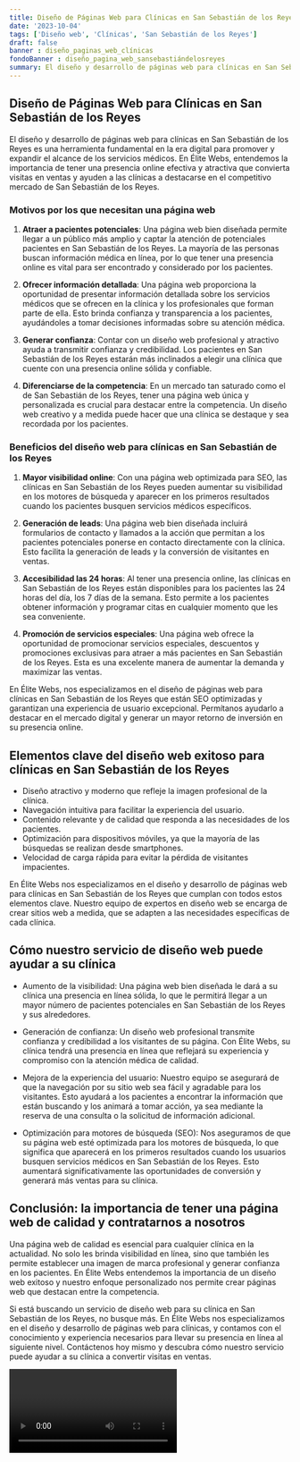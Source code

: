 ```yaml
---
title: Diseño de Páginas Web para Clínicas en San Sebastián de los Reyes
date: '2023-10-04'
tags: ['Diseño web', 'Clínicas', 'San Sebastián de los Reyes']
draft: false
banner : diseño_paginas_web_clínicas
fondoBanner : diseño_pagina_web_sansebastiándelosreyes
summary: El diseño y desarrollo de páginas web para clínicas en San Sebastián de los Reyes es una herramienta fundamental en la era digital para promover y expandir el alcance de los servicios médicos. En Élite Webs, entendemos la importancia de tener una presencia online efectiva y atractiva que convierta visitas en ventas y ayuden a las clínicas a destacarse en el competitivo mercado de San Sebastián de los Reyes.
---
```


## Diseño de Páginas Web para Clínicas en San Sebastián de los Reyes

El diseño y desarrollo de páginas web para clínicas en San Sebastián de los Reyes es una herramienta fundamental en la era digital para promover y expandir el alcance de los servicios médicos. En Élite Webs, entendemos la importancia de tener una presencia online efectiva y atractiva que convierta visitas en ventas y ayuden a las clínicas a destacarse en el competitivo mercado de San Sebastián de los Reyes.

### Motivos por los que necesitan una página web

1. **Atraer a pacientes potenciales**: Una página web bien diseñada permite llegar a un público más amplio y captar la atención de potenciales pacientes en San Sebastián de los Reyes. La mayoría de las personas buscan información médica en línea, por lo que tener una presencia online es vital para ser encontrado y considerado por los pacientes.

2. **Ofrecer información detallada**: Una página web proporciona la oportunidad de presentar información detallada sobre los servicios médicos que se ofrecen en la clínica y los profesionales que forman parte de ella. Esto brinda confianza y transparencia a los pacientes, ayudándoles a tomar decisiones informadas sobre su atención médica.

3. **Generar confianza**: Contar con un diseño web profesional y atractivo ayuda a transmitir confianza y credibilidad. Los pacientes en San Sebastián de los Reyes estarán más inclinados a elegir una clínica que cuente con una presencia online sólida y confiable.

4. **Diferenciarse de la competencia**: En un mercado tan saturado como el de San Sebastián de los Reyes, tener una página web única y personalizada es crucial para destacar entre la competencia. Un diseño web creativo y a medida puede hacer que una clínica se destaque y sea recordada por los pacientes.

### Beneficios del diseño web para clínicas en San Sebastián de los Reyes

1. **Mayor visibilidad online**: Con una página web optimizada para SEO, las clínicas en San Sebastián de los Reyes pueden aumentar su visibilidad en los motores de búsqueda y aparecer en los primeros resultados cuando los pacientes busquen servicios médicos específicos.

2. **Generación de leads**: Una página web bien diseñada incluirá formularios de contacto y llamados a la acción que permitan a los pacientes potenciales ponerse en contacto directamente con la clínica. Esto facilita la generación de leads y la conversión de visitantes en ventas.

3. **Accesibilidad las 24 horas**: Al tener una presencia online, las clínicas en San Sebastián de los Reyes están disponibles para los pacientes las 24 horas del día, los 7 días de la semana. Esto permite a los pacientes obtener información y programar citas en cualquier momento que les sea conveniente.

4. **Promoción de servicios especiales**: Una página web ofrece la oportunidad de promocionar servicios especiales, descuentos y promociones exclusivas para atraer a más pacientes en San Sebastián de los Reyes. Esta es una excelente manera de aumentar la demanda y maximizar las ventas.

En Élite Webs, nos especializamos en el diseño de páginas web para clínicas en San Sebastián de los Reyes que están SEO optimizadas y garantizan una experiencia de usuario excepcional. Permítanos ayudarlo a destacar en el mercado digital y generar un mayor retorno de inversión en su presencia online.

<GifSeo />

<Cta />

## Elementos clave del diseño web exitoso para clínicas en San Sebastián de los Reyes

- Diseño atractivo y moderno que refleje la imagen profesional de la clínica.
- Navegación intuitiva para facilitar la experiencia del usuario.
- Contenido relevante y de calidad que responda a las necesidades de los pacientes.
- Optimización para dispositivos móviles, ya que la mayoría de las búsquedas se realizan desde smartphones.
- Velocidad de carga rápida para evitar la pérdida de visitantes impacientes.

En Élite Webs nos especializamos en el diseño y desarrollo de páginas web para clínicas en San Sebastián de los Reyes que cumplan con todos estos elementos clave. Nuestro equipo de expertos en diseño web se encarga de crear sitios web a medida, que se adapten a las necesidades específicas de cada clínica.

## Cómo nuestro servicio de diseño web puede ayudar a su clínica

- Aumento de la visibilidad: Una página web bien diseñada le dará a su clínica una presencia en línea sólida, lo que le permitirá llegar a un mayor número de pacientes potenciales en San Sebastián de los Reyes y sus alrededores.

- Generación de confianza: Un diseño web profesional transmite confianza y credibilidad a los visitantes de su página. Con Élite Webs, su clínica tendrá una presencia en línea que reflejará su experiencia y compromiso con la atención médica de calidad.

- Mejora de la experiencia del usuario: Nuestro equipo se asegurará de que la navegación por su sitio web sea fácil y agradable para los visitantes. Esto ayudará a los pacientes a encontrar la información que están buscando y los animará a tomar acción, ya sea mediante la reserva de una consulta o la solicitud de información adicional.

- Optimización para motores de búsqueda (SEO): Nos aseguramos de que su página web esté optimizada para los motores de búsqueda, lo que significa que aparecerá en los primeros resultados cuando los usuarios busquen servicios médicos en San Sebastián de los Reyes. Esto aumentará significativamente las oportunidades de conversión y generará más ventas para su clínica.

## Conclusión: la importancia de tener una página web de calidad y contratarnos a nosotros

Una página web de calidad es esencial para cualquier clínica en la actualidad. No solo les brinda visibilidad en línea, sino que también les permite establecer una imagen de marca profesional y generar confianza en los pacientes. En Élite Webs entendemos la importancia de un diseño web exitoso y nuestro enfoque personalizado nos permite crear páginas web que destacan entre la competencia.

Si está buscando un servicio de diseño web para su clínica en San Sebastián de los Reyes, no busque más. En Élite Webs nos especializamos en el diseño y desarrollo de páginas web para clínicas, y contamos con el conocimiento y experiencia necesarios para llevar su presencia en línea al siguiente nivel. Contáctenos hoy mismo y descubra cómo nuestro servicio puede ayudar a su clínica a convertir visitas en ventas.

<Video />

<CtaBot job='Clínicas' city='San Sebastián de los Reyes'/>

<Gmaps query='San Sebastián de los Reyes+españa+maps' />